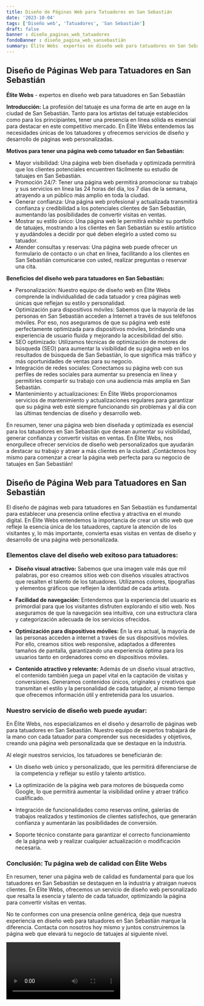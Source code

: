 ```yaml
---
title: Diseño de Páginas Web para Tatuadores en San Sebastián
date: '2023-10-04'
tags: ['Diseño web', 'Tatuadores', 'San Sebastián']
draft: false
banner : diseño_paginas_web_tatuadores
fondoBanner : diseño_pagina_web_sansebastián
summary: Élite Webs  expertos en diseño web para tatuadores en San Sebastián
---
```


## Diseño de Páginas Web para Tatuadores en San Sebastián

**Élite Webs** - expertos en diseño web para tatuadores en San Sebastián

**Introducción:**
La profesión del tatuaje es una forma de arte en auge en la ciudad de San Sebastián. Tanto para los artistas del tatuaje establecidos como para los principiantes, tener una presencia en línea sólida es esencial para destacar en este competitivo mercado. En Élite Webs entendemos las necesidades únicas de los tatuadores y ofrecemos servicios de diseño y desarrollo de páginas web personalizadas. 

**Motivos para tener una página web como tatuador en San Sebastián:**
* Mayor visibilidad: Una página web bien diseñada y optimizada permitirá que los clientes potenciales encuentren fácilmente su estudio de tatuajes en San Sebastián.
* Promoción 24/7: Tener una página web permitirá promocionar su trabajo y sus servicios en línea las 24 horas del día, los 7 días de la semana, atrayendo a un público más amplio en toda la ciudad.
* Generar confianza: Una página web profesional y actualizada transmitirá confianza y credibilidad a los potenciales clientes de San Sebastián, aumentando las posibilidades de convertir visitas en ventas.
* Mostrar su estilo único: Una página web le permitirá exhibir su portfolio de tatuajes, mostrando a los clientes en San Sebastián su estilo artístico y ayudándoles a decidir por qué deben elegirlo a usted como su tatuador.
* Atender consultas y reservas: Una página web puede ofrecer un formulario de contacto o un chat en línea, facilitando a los clientes en San Sebastián comunicarse con usted, realizar preguntas o reservar una cita.

**Beneficios del diseño web para tatuadores en San Sebastián:**
* Personalización: Nuestro equipo de diseño web en Élite Webs comprende la individualidad de cada tatuador y crea páginas web únicas que reflejan su estilo y personalidad.
* Optimización para dispositivos móviles: Sabemos que la mayoría de las personas en San Sebastián acceden a Internet a través de sus teléfonos móviles. Por eso, nos aseguramos de que su página web esté perfectamente optimizada para dispositivos móviles, brindando una experiencia de usuario fluida y mejorando la accesibilidad del sitio.
* SEO optimizado: Utilizamos técnicas de optimización de motores de búsqueda (SEO) para aumentar la visibilidad de su página web en los resultados de búsqueda de San Sebastián, lo que significa más tráfico y más oportunidades de ventas para su negocio.
* Integración de redes sociales: Conectamos su página web con sus perfiles de redes sociales para aumentar su presencia en línea y permitirles compartir su trabajo con una audiencia más amplia en San Sebastián.
* Mantenimiento y actualizaciones: En Élite Webs proporcionamos servicios de mantenimiento y actualizaciones regulares para garantizar que su página web esté siempre funcionando sin problemas y al día con las últimas tendencias de diseño y desarrollo web.

En resumen, tener una página web bien diseñada y optimizada es esencial para los tatuadores en San Sebastián que desean aumentar su visibilidad, generar confianza y convertir visitas en ventas. En Élite Webs, nos enorgullece ofrecer servicios de diseño web personalizados que ayudarán a destacar su trabajo y atraer a más clientes en la ciudad. ¡Contáctenos hoy mismo para comenzar a crear la página web perfecta para su negocio de tatuajes en San Sebastián!

<GifSeo />

<Cta />

## Diseño de Página Web para Tatuadores en San Sebastián

El diseño de páginas web para tatuadores en San Sebastián es fundamental para establecer una presencia online efectiva y atractiva en el mundo digital. En Élite Webs entendemos la importancia de crear un sitio web que refleje la esencia única de los tatuadores, capture la atención de los visitantes y, lo más importante, convierta esas visitas en ventas de diseño y desarrollo de una página web personalizada.

### Elementos clave del diseño web exitoso para tatuadores:

- **Diseño visual atractivo:** Sabemos que una imagen vale más que mil palabras, por eso creamos sitios web con diseños visuales atractivos que resalten el talento de los tatuadores. Utilizamos colores, tipografías y elementos gráficos que reflejen la identidad de cada artista.

- **Facilidad de navegación:** Entendemos que la experiencia del usuario es primordial para que los visitantes disfruten explorando el sitio web. Nos aseguramos de que la navegación sea intuitiva, con una estructura clara y categorización adecuada de los servicios ofrecidos.

- **Optimización para dispositivos móviles:** En la era actual, la mayoría de las personas acceden a internet a través de sus dispositivos móviles. Por ello, creamos sitios web responsive, adaptados a diferentes tamaños de pantalla, garantizando una experiencia óptima para los usuarios tanto en ordenadores como en dispositivos móviles.

- **Contenido atractivo y relevante:** Además de un diseño visual atractivo, el contenido también juega un papel vital en la captación de visitas y conversiones. Generamos contenidos únicos, originales y creativos que transmitan el estilo y la personalidad de cada tatuador, al mismo tiempo que ofrecemos información útil y entretenida para los usuarios.

### Nuestro servicio de diseño web puede ayudar:

En Élite Webs, nos especializamos en el diseño y desarrollo de páginas web para tatuadores en San Sebastián. Nuestro equipo de expertos trabajará de la mano con cada tatuador para comprender sus necesidades y objetivos, creando una página web personalizada que se destaque en la industria.

Al elegir nuestros servicios, los tatuadores se beneficiarán de:

- Un diseño web único y personalizado, que les permitirá diferenciarse de la competencia y reflejar su estilo y talento artístico.

- La optimización de la página web para motores de búsqueda como Google, lo que permitirá aumentar la visibilidad online y atraer tráfico cualificado.

- Integración de funcionalidades como reservas online, galerías de trabajos realizados y testimonios de clientes satisfechos, que generarán confianza y aumentarán las posibilidades de conversión.

- Soporte técnico constante para garantizar el correcto funcionamiento de la página web y realizar cualquier actualización o modificación necesaria.

### Conclusión: Tu página web de calidad con Élite Webs

En resumen, tener una página web de calidad es fundamental para que los tatuadores en San Sebastián se destaquen en la industria y atraigan nuevos clientes. En Élite Webs, ofrecemos un servicio de diseño web personalizado que resalta la esencia y talento de cada tatuador, optimizando la página para convertir visitas en ventas.

No te conformes con una presencia online genérica, deja que nuestra experiencia en diseño web para tatuadores en San Sebastián marque la diferencia. Contacta con nosotros hoy mismo y juntos construiremos la página web que elevará tu negocio de tatuajes al siguiente nivel.

<Video />

<CtaBot job='Tatuadores' city='San Sebastián'/>

<Gmaps query='San Sebastián+españa+maps' />